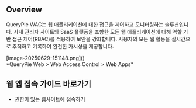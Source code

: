 ## Overview
QueryPie WAC는 웹 애플리케이션에 대한 접근을 제어하고 모니터링하는 솔루션입니다. 사내 관리자 사이트와 SaaS 플랫폼을 포함한 모든 웹 애플리케이션에 대해 역할 기반 접근 제어(RBAC)를 적용하여 보안을 강화합니다. 사용자의 모든 웹 활동을 실시간으로 추적하고 기록하여 완전한 가시성을 제공합니다.

<p align="center">
<div>[image-20250629-151148.png]()</div>
*QueryPie Web &gt; Web Access Control &gt; Web Apps*
</p>

## 웹 앱 접속 가이드 바로가기
* 권한이 있는 웹사이트에 접속하기

